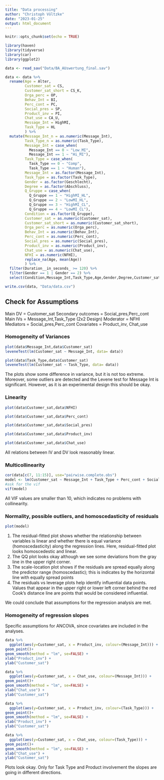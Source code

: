 ```yaml
---
title: "Data processing"
author: "Christoph Völtzke"
date: "2023-01-25"
output: html_document
---
```


```r
knitr::opts_chunk$set(echo = TRUE)
```

```r
library(haven)
library(tidyverse)
library(car)
library(ggplot2)
```

```r
data <- read_sav("Data/BA_AUswertung_final.sav")
```

```r
data <- data %>%
  rename(Age = Alter,
         Customer_sat = CS,
         Customer_sat_short = CS_K,
         Orga_perc = OP,
         Behav_Int = BI,
         Perc_cont = PC,
         Social_pres = SP,
         Product_inv = PI,
         Chat_use = CA_U,
         Message_Int = HighMI,
         Task_Type = HL
         ) %>%
  mutate(Message_Int_n = as.numeric(Message_Int),
         Task_Type_n = as.numeric(Task_Type),
         Message_Int = case_when(
           Message_Int == 0 ~ "Low_MI", 
           Message_Int == 1 ~ "Hi_MI"),
         Task_Type = case_when(
           Task_Type == 0 ~ "Comp", 
           Task_Type == 1 ~ "Human"),
         Message_Int = as.factor(Message_Int),
         Task_Type = as.factor(Task_Type),
         Gender = as.factor(Geschlecht),
         Degree = as.factor(Abschluss),
         Q_Gruppe = case_when(
           Q_Gruppe == 1 ~ "HighMI_HL", 
           Q_Gruppe == 2 ~ "LowMI_HL",
           Q_Gruppe == 3 ~ "HighMI_CL",
           Q_Gruppe == 4 ~ "LowMI_CL"),
         Condition = as.factor(Q_Gruppe),
         Customer_sat = as.numeric(Customer_sat),
         Customer_sat_short = as.numeric(Customer_sat_short),
         Orga_perc = as.numeric(Orga_perc),
         Behav_Int = as.numeric(Behav_Int),
         Perc_cont = as.numeric(Perc_cont),
         Social_pres = as.numeric(Social_pres),
         Product_inv = as.numeric(Product_inv),
         Chat_use = as.numeric(Chat_use),
         NFHI = as.numeric(NFHI),
         replace_na(Age, mean(Age))
         ) %>%
  filter(Duration__in_seconds_ >= 120) %>%
  filter(Gender == 1 | Gender == 2) %>%
  select(Condition,Message_Int,Task_Type,Age,Gender,Degree,Customer_sat,Customer_sat_short,Orga_perc,Behav_Int,NFHI,Perc_cont,Social_pres,Product_inv,Chat_use,Message_Int_n,Task_Type_n)

```

```r
write.csv(data, "Data/data.csv")
```

## Check for Assumptions

Main DV = Customer_sat 
Secondary outcomes = Social_pres,Perc_cont
Main IVs = Message_Int,Task_Type (2x2 Design)
Moderator = NFHI
Mediators = Social_pres,Perc_cont
Covariates = Product_inv, Chat_use

### Homogeneity of Variances
```r
plot(data$Message_Int,data$Customer_sat)
leveneTest(lm(Customer_sat ~ Message_Int, data= data))

plot(data$Task_Type,data$Customer_sat)
leveneTest(lm(Customer_sat ~ Task_Type, data= data))
```

The plots show some difference in variance, but it is not too extreme. Moreover, some outliers are detected and the Levene test for Message Int is significant. However, as it is an experimental design this should be okay.

### Linearity
```r
plot(data$Customer_sat,data$NFHI)

plot(data$Customer_sat,data$Perc_cont)

plot(data$Customer_sat,data$Social_pres)

plot(data$Customer_sat,data$Product_inv)

plot(data$Customer_sat,data$Chat_use)
```

All relations between IV and DV look reasonably linear.


### Multicollinearity

```r
cor(data[c(7, 11:15)], use="pairwise.complete.obs")
model <- lm(Customer_sat ~ Message_Int + Task_Type + Perc_cont + Social_pres + NFHI + Product_inv + Chat_use, data = data)
#ask for the vif
vif(model)
```
All VIF values are smaller than 10, which indicates no problems with collinearity.


### Normality, possible outliers, and homoscedasticity of residuals

```r
plot(model)
```

1. The residual-fitted plot shows whether the relationship between variables is linear and whether there is equal variance (homoscedasticity) along the regression lines. Here, residual-fitted plot looks homoscedestic and linear.
2. The QQ plot looks okay although we see some deviations from the gray line in the upper right corner.
3. The scale-location plot shows if the residuals are spread equally along the predictor range (homoscedastic); this is indicates by the horizontal line with equally spread points
4. The residuals vs leverage plots help identify influential data points. Values that appear in the upper right or lower left corner behind the red Cook’s distance line are points that would be considered influential.


We could conclude that assumptions for the regression analysis are met.

### Homogeneity of regression slopes

Specific assumptions for ANCOVA, since covariates are included in the analyses.

```r
data %>%
  ggplot(aes(y=Customer_sat, x = Product_inv, colour=(Message_Int))) +
geom_point()+
geom_smooth(method = "lm", se=FALSE) +
xlab("Product_inv") +
ylab("Customer_sat")

data %>%
  ggplot(aes(y=Customer_sat, x = Chat_use, colour=(Message_Int))) +
geom_point()+
geom_smooth(method = "lm", se=FALSE) +
xlab("Chat_use") +
ylab("Customer_sat")

data %>%
  ggplot(aes(y=Customer_sat, x = Product_inv, colour=(Task_Type))) +
geom_point()+
geom_smooth(method = "lm", se=FALSE) +
xlab("Product_inv") +
ylab("Customer_sat")

data %>%
  ggplot(aes(y=Customer_sat, x = Chat_use, colour=(Task_Type))) +
geom_point()+
geom_smooth(method = "lm", se=FALSE) +
xlab("Chat_use") +
ylab("Customer_sat")
```

Plots look okay. Only for Task Type and Product involvement the slopes are going in different directions.









